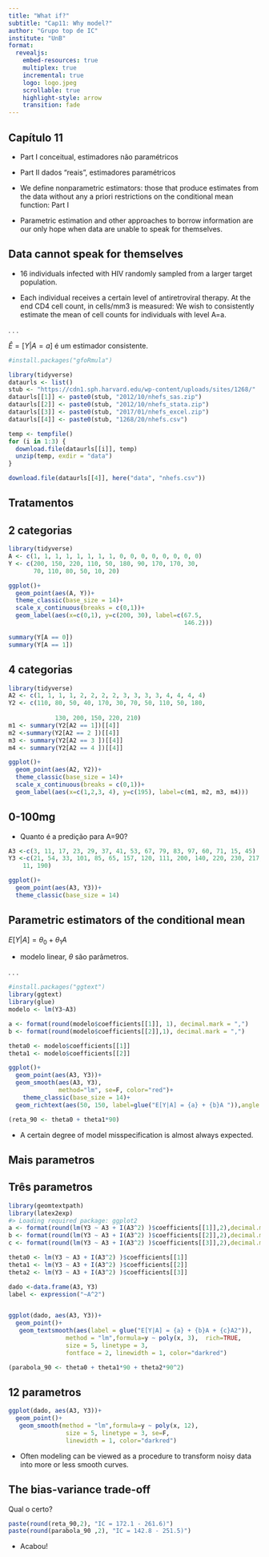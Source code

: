 ```yaml
---
title: "What if?"
subtitle: "Cap11: Why model?"
author: "Grupo top de IC"
institute: "UnB"
format:
  revealjs:
    embed-resources: true
    multiplex: true
    incremental: true
    logo: logo.jpeg
    scrollable: true
    highlight-style: arrow
    transition: fade
---
```


## Capítulo 11

-   Part I conceitual, estimadores não paramétricos
-   Part II dados "reais", estimadores paramétricos

- We define nonparametric estimators: those  that produce estimates from the data without any a priori restrictions on the conditional mean function: Part I

- Parametric estimation and other approaches to borrow information are our only hope when data are unable to speak for themselves.


## Data cannot speak for themselves

-   16 individuals infected with HIV randomly sampled from a larger target population.

-   Each individual receives a certain level of antiretroviral therapy. At the end CD4 cell count, in cells/mm3 is measured: We wish to consistently estimate the mean of cell counts for individuals with level A=a.

. . . 

$\hat{E}=[Y|A=a]$ é um estimador consistente.

```r
#install.packages("gfoRmula")

library(tidyverse)
dataurls <- list()
stub <- "https://cdn1.sph.harvard.edu/wp-content/uploads/sites/1268/"
dataurls[[1]] <- paste0(stub, "2012/10/nhefs_sas.zip")
dataurls[[2]] <- paste0(stub, "2012/10/nhefs_stata.zip")
dataurls[[3]] <- paste0(stub, "2017/01/nhefs_excel.zip")
dataurls[[4]] <- paste0(stub, "1268/20/nhefs.csv")

temp <- tempfile()
for (i in 1:3) {
  download.file(dataurls[[i]], temp)
  unzip(temp, exdir = "data")
}

download.file(dataurls[[4]], here("data", "nhefs.csv"))
```

## Tratamentos

::: panel-tabset
## 2 categorias

```r
library(tidyverse)
A <- c(1, 1, 1, 1, 1, 1, 1, 1, 0, 0, 0, 0, 0, 0, 0, 0)
Y <- c(200, 150, 220, 110, 50, 180, 90, 170, 170, 30,
       70, 110, 80, 50, 10, 20)

ggplot()+
  geom_point(aes(A, Y))+
  theme_classic(base_size = 14)+
  scale_x_continuous(breaks = c(0,1))+
  geom_label(aes(x=c(0,1), y=c(200, 30), label=c(67.5, 
                                                 146.2)))
```

```r

summary(Y[A == 0])
summary(Y[A == 1])
```

## 4 categorias

```r
library(tidyverse)
A2 <- c(1, 1, 1, 1, 2, 2, 2, 2, 3, 3, 3, 3, 4, 4, 4, 4)
Y2 <- c(110, 80, 50, 40, 170, 30, 70, 50, 110, 50, 180,
   
             130, 200, 150, 220, 210)
m1 <- summary(Y2[A2 == 1])[[4]]
m2 <-summary(Y2[A2 == 2 ])[[4]]
m3 <- summary(Y2[A2 == 3 ])[[4]]
m4 <- summary(Y2[A2 == 4 ])[[4]]
```

```r
ggplot()+
  geom_point(aes(A2, Y2))+
  theme_classic(base_size = 14)+
  scale_x_continuous(breaks = c(0,1))+
  geom_label(aes(x=c(1,2,3, 4), y=c(195), label=c(m1, m2, m3, m4)))
```

## 0-100mg

- Quanto é a predição para A=90?

```r

A3 <-c(3, 11, 17, 23, 29, 37, 41, 53, 67, 79, 83, 97, 60, 71, 15, 45)
Y3 <-c(21, 54, 33, 101, 85, 65, 157, 120, 111, 200, 140, 220, 230, 217,
    11, 190)

ggplot()+
  geom_point(aes(A3, Y3))+
  theme_classic(base_size = 14)
```
:::

## Parametric estimators of the conditional mean

$E[Y|A]= \theta_0 + \theta_1A$

-   modelo linear, $\theta$ são parâmetros.

. . . 

```r
#install.packages("ggtext")
library(ggtext)
library(glue)
modelo <- lm(Y3~A3)

a <- format(round(modelo$coefficients[[1]], 1), decimal.mark = ",")
b <- format(round(modelo$coefficients[[2]],1), decimal.mark = ",")

theta0 <- modelo$coefficients[[1]]
theta1 <- modelo$coefficients[[2]]

ggplot()+
  geom_point(aes(A3, Y3))+
  geom_smooth(aes(A3, Y3),
              method="lm", se=F, color="red")+
    theme_classic(base_size = 14)+
  geom_richtext(aes(50, 150, label=glue("E[Y|A] = {a} + {b}A ")),angle = 28)
```

```r
(reta_90 <- theta0 + theta1*90)
```

 - A certain degree of model misspecification is almost always expected.



## Mais parametros

::: panel-tabset

## Três parametros
```r
library(geomtextpath)
library(latex2exp)
#> Loading required package: ggplot2
a <- format(round(lm(Y3 ~ A3 + I(A3^2) )$coefficients[[1]],2),decimal.mark = ",")
b <- format(round(lm(Y3 ~ A3 + I(A3^2) )$coefficients[[2]],2),decimal.mark = ",")
c <- format(round(lm(Y3 ~ A3 + I(A3^2) )$coefficients[[3]],2),decimal.mark = ",")

theta0 <- lm(Y3 ~ A3 + I(A3^2) )$coefficients[[1]]
theta1 <- lm(Y3 ~ A3 + I(A3^2) )$coefficients[[2]]
theta2 <- lm(Y3 ~ A3 + I(A3^2) )$coefficients[[3]]

dado <-data.frame(A3, Y3)
label <- expression("~A^2")


ggplot(dado, aes(A3, Y3))+
  geom_point()+
   geom_textsmooth(aes(label = glue("E[Y|A] = {a} + {b}A + {c}A2")),
                method = "lm",formula=y ~ poly(x, 3),  rich=TRUE,
                size = 5, linetype = 3, 
                fontface = 2, linewidth = 1, color="darkred") 
```

```r
(parabola_90 <- theta0 + theta1*90 + theta2*90^2)
```


## 12 parametros

```r
ggplot(dado, aes(A3, Y3))+
  geom_point()+
   geom_smooth(method = "lm",formula=y ~ poly(x, 12),
                size = 5, linetype = 3, se=F, 
                linewidth = 1, color="darkred") 
```

- Often modeling can be viewed as a procedure to transform noisy data into more or less smooth curves. 
:::



## The bias-variance trade-off

Qual o certo?

```r
paste(round(reta_90,2), "IC = 172.1 - 261.6)")
paste(round(parabola_90 ,2), "IC = 142.8 - 251.5)")

```

- Acabou!